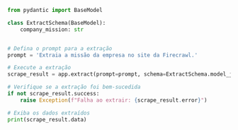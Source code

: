 ```python Python
from pydantic import BaseModel

class ExtractSchema(BaseModel):
    company_mission: str


# Defina o prompt para a extração
prompt = 'Extraia a missão da empresa no site da Firecrawl.'

# Execute a extração
scrape_result = app.extract(prompt=prompt, schema=ExtractSchema.model_json_schema())

# Verifique se a extração foi bem-sucedida
if not scrape_result.success:
    raise Exception(f"Falha ao extrair: {scrape_result.error}")

# Exiba os dados extraídos
print(scrape_result.data)
```
